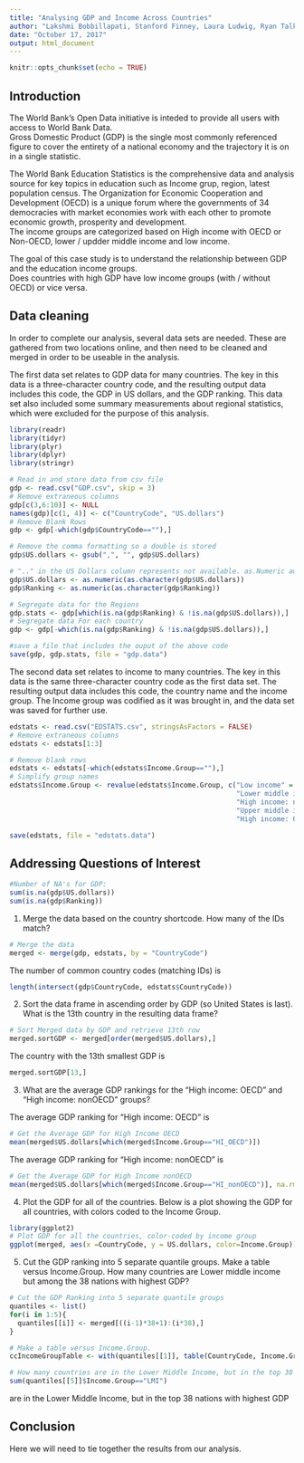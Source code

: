 ```yaml
---
title: "Analysing GDP and Income Across Countries"
author: "Lakshmi Bobbillapati, Stanford Finney, Laura Ludwig, Ryan Talk"
date: "October 17, 2017"
output: html_document
---
```


```r
knitr::opts_chunk$set(echo = TRUE)

```

## Introduction

The World Bank's Open Data initiative is inteded to provide all users with access to World Bank Data.  
Gross Domestic Product (GDP) is the single most commonly referenced figure to cover the entirety of a national economy 
and the trajectory it is on in a single statistic.

The World Bank Education Statistics  is the comprehensive data and analysis source for key topics in education such as Income grup, region, latest population census.
The Organization for Economic Cooperation and Development (OECD) is a unique forum where the governments of 34 democracies with market economies work with each other to promote economic growth, prosperity and development.  
The income groups are categorized based on High income with OECD or Non-OECD, lower / updder middle income and low income.


The goal of this case study is to understand the relationship between GDP and the education income groups.  
Does countries with high GDP have low income groups (with / without OECD) or vice versa.

## Data cleaning

In order to complete our analysis, several data sets are needed. These are gathered from two locations online, and then need to be cleaned and merged in order to be useable in the analysis. 

The first data set relates to GDP data for many countries. The key in this data is a three-character country code, and the resulting output data includes this code, the GDP in US dollars, and the GDP ranking. This data set also included some summary measurements about regional statistics, which were excluded for the purpose of this analysis.

```r
library(readr)
library(tidyr)
library(plyr)
library(dplyr)
library(stringr)

# Read in and store data from csv file
gdp <- read.csv("GDP.csv", skip = 3)
# Remove extraneous columns
gdp[c(3,6:10)] <- NULL
names(gdp)[c(1, 4)] <- c("CountryCode", "US.dollars")
# Remove Blank Rows
gdp <- gdp[-which(gdp$CountryCode==""),]

# Remove the comma formatting so a double is stored 
gdp$US.dollars <- gsub(",", "", gdp$US.dollars)

# ".." in the US Dollars column represents not available. as.Numeric automatically converts these to NA
gdp$US.dollars <- as.numeric(as.character(gdp$US.dollars))
gdp$Ranking <- as.numeric(as.character(gdp$Ranking))

# Segregate data for the Regions
gdp.stats <- gdp[which(is.na(gdp$Ranking) & !is.na(gdp$US.dollars)),]
# Segregate data For each country
gdp <- gdp[-which(is.na(gdp$Ranking) & !is.na(gdp$US.dollars)),]

#save a file that includes the ouput of the above code
save(gdp, gdp.stats, file = "gdp.data")
```

The second data set relates to income to many countries. The key in this data is the same three-character country code as the first data set. The resulting output data includes this code, the country name and the income group. The Income group was codified as it was brought in, and the data set was saved for further use.


```r
edstats <- read.csv("EDSTATS.csv", stringsAsFactors = FALSE)
# Remove extraneous columns
edstats <- edstats[1:3]

# Remove blank rows
edstats <- edstats[-which(edstats$Income.Group==""),]
# Simplify group names
edstats$Income.Group <- revalue(edstats$Income.Group, c("Low income" = "LI", 
                                                        "Lower middle income" = "LMI", 
                                                        "High income: nonOECD" = "HI_nonOECD", 
                                                        "Upper middle income" = "UMI", 
                                                        "High income: OECD" = "HI_OECD"))

save(edstats, file = "edstats.data")
```

## Addressing Questions of Interest 

``` r
#Number of NA's for GDP:
sum(is.na(gdp$US.dollars))
sum(is.na(gdp$Ranking))
```
 

1. Merge the data based on the country shortcode. How many of the IDs match? 

```r
# Merge the data
merged <- merge(gdp, edstats, by = "CountryCode")
```


The number of common country codes (matching IDs) is 
```r
length(intersect(gdp$CountryCode, edstats$CountryCode))
```


2. Sort the data frame in ascending order by GDP (so United States is last). What is the 13th country in the resulting data frame?

``` r
# Sort Merged data by GDP and retrieve 13th row
merged.sortGDP <- merged[order(merged$US.dollars),]
```
The country with the 13th smallest GDP is 
```r
merged.sortGDP[13,]
```

3. What are the average GDP rankings for the "High income: OECD" and "High income: nonOECD" groups? 

The average GDP ranking for "High income: OECD" is
``` r
# Get the Average GDP for High Income OECD
mean(merged$US.dollars[which(merged$Income.Group=="HI_OECD")])
```
The average GDP ranking for "High income: nonOECD" is
``` r
# Get the Average GDP for High Income nonOECD
mean(merged$US.dollars[which(merged$Income.Group=="HI_nonOECD")], na.rm = TRUE)
```

4. Plot the GDP for all of the countries. 
Below is a plot showing the GDP for all countries, with colors coded to the Income Group.
``` r
library(ggplot2)
# Plot GDP for all the countries, color-coded by income group
ggplot(merged, aes(x =CountryCode, y = US.dollars, color=Income.Group)) +geom_point()
```

5. Cut the GDP ranking into 5 separate quantile groups. Make a table versus Income.Group. How many countries are Lower middle income but among the 38 nations with highest GDP?

```r
# Cut the GDP Ranking into 5 separate quantile groups
quantiles <- list()
for(i in 1:5){
  quantiles[[i]] <- merged[((i-1)*38+1):(i*38),]
}

# Make a table versus Income.Group.
ccIncomeGroupTable <- with(quantiles[[1]], table(CountryCode, Income.Group))
```
```r
# How many countries are in the Lower Middle Income, but in the top 38 nations with highest GDP?
sum(quantiles[[5]]$Income.Group=="LMI")
```
are in the Lower Middle Income, but in the top 38 nations with highest GDP

## Conclusion
Here we will need to tie together the results from our analysis.


